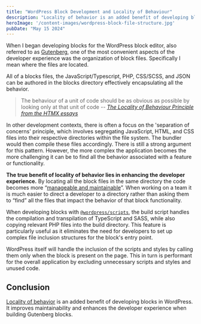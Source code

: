 ```yaml
---
title: "WordPress Block Development and Locality of Behaviour"
description: "Locality of behavior is an added benefit of developing blocks in WordPress. It can improve the maintainability and developer experience when building Gutenberg blocks."
heroImage: '/content-images/wordpress-block-file-structure.jpg'
pubDate: "May 15 2024"
---
```


When I began developing blocks for the WordPress block editor, also referred to as [Gutenberg](https://wordpress.org/gutenberg/), one of the most convenient aspects of the developer experience was the organization of block files. Specifically I mean where the files are located. 

All of a blocks files, the JavaScript/Typescript, PHP, CSS/SCSS, and JSON can be authored in the blocks directory effectively encapsulating all the behavior.

> The behaviour of a unit of code should be as obvious as possible by looking only at that unit of code <cite>-- [The Locality of Behaviour Principle from the HTMX essays](https://htmx.org/essays/locality-of-behaviour/#the-lob-principle)</cite>

In other development contexts, there is often a focus on the 'separation of concerns' principle, which involves segregating JavaScript, HTML, and CSS files into their respective directories within the file system. The bundler would then compile these files accordingly. There is still a strong argument for this pattern. However, the more complex the application becomes the more challenging it can be to find all the behavior associated with a feature or functionality. 

**The true benefit of locality of behavior lies in enhancing the developer experience.** By locating all the block files in the same directory the code becomes more “[manageable and maintainable](https://htmx.org/essays/locality-of-behaviour/#conclusion)”. When working on a team it is much easier to direct a developer to a directory rather than asking them to “find” all the files that impact the behavior of that block functionality.

When developing blocks with [`@wordpress/scripts`](https://developer.wordpress.org/block-editor/reference-guides/packages/packages-scripts/), the build script handles the compilation and transpilation of TypeScript and SASS, while also copying relevant PHP files into the build directory. This feature is particularly useful as it eliminates the need for developers to set up complex file inclusion structures for the block's entry point.

WordPress itself will handle the inclusion of the scripts and styles by calling them only when the block is present on the page. This in turn is performant for the overall application by excluding unnecessary scripts and styles and unused code.

## Conclusion
[Locality of behavior](https://htmx.org/essays/locality-of-behaviour/) is an added benefit of developing blocks in WordPress. It improves maintainability and enhances the developer experience when building Gutenberg blocks.
